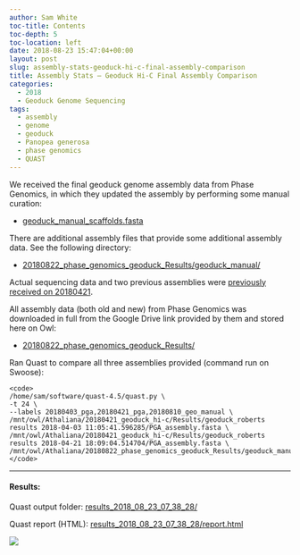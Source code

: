 ```yaml
---
author: Sam White
toc-title: Contents
toc-depth: 5
toc-location: left
date: 2018-08-23 15:47:04+00:00
layout: post
slug: assembly-stats-geoduck-hi-c-final-assembly-comparison
title: Assembly Stats – Geoduck Hi-C Final Assembly Comparison
categories:
  - 2018
  - Geoduck Genome Sequencing
tags:
  - assembly
  - genome
  - geoduck
  - Panopea generosa
  - phase genomics
  - QUAST
---
```


We received the final geoduck genome assembly data from Phase Genomics, in which they updated the assembly by performing some manual curation:





  * [geoduck_manual_scaffolds.fasta](https://owl.fish.washington.edu/Athaliana/20180822_phase_genomics_geoduck_Results/geoduck_manual/geoduck_manual_scaffolds.fasta)



There are additional assembly files that provide some additional assembly data. See the following directory:



  * [20180822_phase_genomics_geoduck_Results/geoduck_manual/](https://owl.fish.washington.edu/Athaliana/20180822_phase_genomics_geoduck_Results/geoduck_manual/)



Actual sequencing data and two previous assemblies were [previously received on 20180421](https://robertslab.github.io/sams-notebook/posts/2018/2018-04-21-data-management-geoduck-phase-genomics-hi-c-data/).

All assembly data (both old and new) from Phase Genomics was downloaded in full from the Google Drive link provided by them and stored here on Owl:





  * [20180822_phase_genomics_geoduck_Results/](https://owl.fish.washington.edu/Athaliana/20180822_phase_genomics_geoduck_Results/)



Ran Quast to compare all three assemblies provided (command run on Swoose):


    
    <code>
    /home/sam/software/quast-4.5/quast.py \
    -t 24 \
    --labels 20180403_pga,20180421_pga,20180810_geo_manual \
    /mnt/owl/Athaliana/20180421_geoduck_hi-c/Results/geoduck_roberts results 2018-04-03 11:05:41.596285/PGA_assembly.fasta \ /mnt/owl/Athaliana/20180421_geoduck_hi-c/Results/geoduck_roberts results 2018-04-21 18:09:04.514704/PGA_assembly.fasta \ /mnt/owl/Athaliana/20180822_phase_genomics_geoduck_Results/geoduck_manual/geoduck_manual_scaffolds.fasta
    </code>





* * *





#### Results:



Quast output folder: [results_2018_08_23_07_38_28/](https://owl.fish.washington.edu/Athaliana/quast_results/results_2018_08_23_07_38_28/)

Quast report (HTML): [results_2018_08_23_07_38_28/report.html](https://owl.fish.washington.edu/Athaliana/quast_results/results_2018_08_23_07_38_28/report.html)

![](https://owl.fish.washington.edu/Athaliana/quast_results/results_2018_08_23_07_38_28/20180823_quast_geoduck_pga.png)
